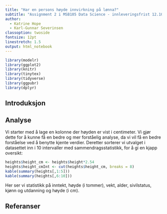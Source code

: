 ```yaml
---
title: "Har en persons høyde innvirkning på lønna?"
subtitle: "Assignment 2 i MSB105 Data Science - innleveringsfrist 12.10.20"
author: 
  - Katrine Hope
  - Karl-Gunnar Severinsen
classoption: twoside
fontsize: 12pt
linestretch: 1.5
output: html_notebook
---
```



```r
library(modelr)
library(ggplot2)
library(knitr)
library(tinytex)
library(tidyverse)
library(ggpubr)
library(dplyr)
```

## Introduksjon


## Analyse

Vi starter med å lage en kolonne der høyden er vist i centimeter. 
Vi gjør dette for å kunne få en bedre og mer forståelig analyse, da vi vil få en bedre forståelse ved å benytte kjente verdier. 
Deretter sorterer vi utvalget i datasettet inn i 10 intervaller med sammendragsstatistikk, for å gi en kjapp oversikt:

```r
heights$height_cm <- heights$height*2.54
heights$height_cmInt <- cut(heights$height_cm, breaks = 8)
kable(summary(heights[,1:5]))
kable(summary(heights[,6:10]))
```

Her ser vi statistikk på inntekt, høyde (i tommer), vekt, alder, sivilstatus, kjønn og utdanning og høyde (i cm).


## Referanser


